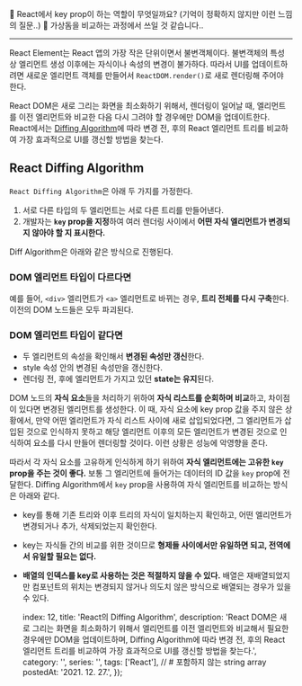 
🤵 React에서 key prop이 하는 역할이 무엇일까요? (기억이 정확하지 않지만 이런 느낌의 질문..)
👩 가상돔을 비교하는 과정에서 쓰일 것 같습니다..

---

React Element는 React 앱의 가장 작은 단위이면서 불변객체이다. 불변객체의 특성 상 엘리먼트 생성 이후에는 자식이나 속성의 변경이 불가하다. 따라서 UI를 업데이트하려면 새로운 엘리먼트 객체를 만들어서 `ReactDOM.render()`로 새로 렌더링해 주어야 한다.

React DOM은 새로 그리는 화면을 최소화하기 위해서, 렌더링이 일어날 때, 엘리먼트를 이전 엘리먼트와 비교한 다음 다시 그려야 할 경우에만 DOM을 업데이트한다. React에서는 [Diffing Algorithm](https://ko.reactjs.org/docs/reconciliation.html#the-diffing-algorithm)에 따라 변경 전, 후의 React 엘리먼트 트리를 비교하여 가장 효과적으로 UI를 갱신할 방법을 찾는다.

## React Diffing Algorithm

`React Diffing Algorithm`은 아래 두 가지를 가정한다.

1. 서로 다른 타입의 두 엘리먼트는 서로 다른 트리를 만들어낸다.
2. 개발자는 **`key` prop을 지정**하여 여러 렌더링 사이에서 **어떤 자식 엘리먼트가 변경되지 않아야 할 지 표시한다.**

Diff Algorithm은 아래와 같은 방식으로 진행된다.

### DOM 엘리먼트 타입이 다르다면

예를 들어, `<div>` 엘리먼트가 `<a>` 엘리먼트로 바뀌는 경우, **트리 전체를 다시 구축**한다. 이전의 DOM 노드들은 모두 파괴된다.

### DOM 엘리먼트 타입이 같다면

- 두 엘리먼트의 속성을 확인해서 **변경된 속성만 갱신**한다.
- style 속성 안의 변경된 속성만을 갱신한다.
- 렌더링 전, 후에 엘리먼트가 가지고 있던 **state는 유지**된다.

DOM 노드의 **자식 요소**들을 처리하기 위하여 **자식 리스트를 순회하며 비교**하고, 차이점이 있다면 변경된 엘리먼트를 생성한다. 이 때, 자식 요소에 key prop 값을 주지 않은 상황에서, 만약 어떤 엘리먼트가 자식 리스트 사이에 새로 삽입되었다면, 그 엘리먼트가 삽입된 것으로 인식하지 못하고 해당 엘리먼트 이후의 모든 엘리먼트가 변경된 것으로 인식하여 요소를 다시 만들어 렌더링할 것이다. 이런 상황은 성능에 악영향을 준다.

따라서 각 자식 요소를 고유하게 인식하게 하기 위하여 **자식 엘리먼트에는 고유한 `key` prop을 주는 것이 좋다.** 보통 그 엘리먼트에 들어가는 데이터의 ID 값을 `key` prop에 전달한다. Diffing Algorithm에서 `key` prop을 사용하여 자식 엘리먼트를 비교하는 방식은 아래와 같다.

- key를 통해 기존 트리와 이후 트리의 자식이 일치하는지 확인하고, 어떤 엘리먼트가 변경되거나 추가, 삭제되었는지 확인한다.
- key는 자식들 간의 비교를 위한 것이므로 **형제들 사이에서만 유일하면 되고, 전역에서 유일할 필요는 없다.**
- **배열의 인덱스를 key로 사용하는 것은 적절하지 않을 수 있다.** 배열은 재배열되었지만 컴포넌트의 위치는 변경되지 않거나 의도치 않은 방식으로 배열되는 경우가 있을 수 있다.

    index: 12,
    title: 'React의 Diffing Algorithm',
    description: 'React DOM은 새로 그리는 화면을 최소화하기 위해서 엘리먼트를 이전 엘리먼트와 비교해서 필요한 경우에만 DOM을 업데이트하며, Diffing Algorithm에 따라 변경 전, 후의 React 엘리먼트 트리를 비교하여 가장 효과적으로 UI를 갱신할 방법을 찾는다.',
    category: '',
    series: '',
    tags: ['React'], // # 포함하지 않는 string array
    postedAt: '2021. 12. 27.',
});